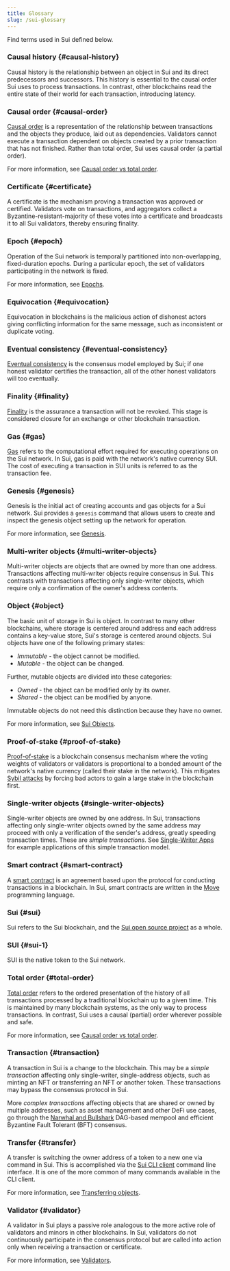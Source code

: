 ```yaml
---
title: Glossary
slug: /sui-glossary
---
```


Find terms used in Sui defined below.

### Causal history {#causal-history}

Causal history is the relationship between an object in Sui and its direct predecessors and successors. This history is essential to the causal order Sui uses to process transactions. In contrast, other blockchains read the entire state of their world for each transaction,
introducing latency.

### Causal order {#causal-order}

[Causal order](https://www.scattered-thoughts.net/writing/causal-ordering/) is a representation of the relationship between transactions and the objects they produce, laid out as dependencies. Validators cannot execute a transaction dependent on objects created by a prior transaction that has not finished. Rather than total order, Sui uses causal order (a partial order).

For more information, see [Causal order vs total order](sui-compared.mdx#causal-order-vs-total-order).

### Certificate {#certificate}

A certificate is the mechanism proving a transaction was approved or certified. Validators vote on transactions, and aggregators collect a Byzantine-resistant-majority of these votes into a certificate and broadcasts it to all Sui validators, thereby ensuring finality.

### Epoch {#epoch}

Operation of the Sui network is temporally partitioned into non-overlapping, fixed-duration epochs. During a particular epoch, the set of validators participating in the network is fixed.

For more information, see [Epochs](../contribute/nodes/validator.mdx#epochs).

### Equivocation {#equivocation}

Equivocation in blockchains is the malicious action of dishonest actors giving conflicting information for the same message, such as inconsistent or duplicate voting.

### Eventual consistency {#eventual-consistency}

[Eventual consistency](https://en.wikipedia.org/wiki/Eventual_consistency) is the consensus model employed by Sui; if one honest validator
certifies the transaction, all of the other honest validators will too eventually.

### Finality {#finality}

[Finality](https://medium.com/mechanism-labs/finality-in-blockchain-consensus-d1f83c120a9a) is the assurance a transaction will not be revoked. This stage is considered closure for an exchange or other blockchain transaction.

### Gas {#gas}

[Gas](https://ethereum.org/en/developers/docs/gas/) refers to the computational effort required for executing operations on the Sui network. In Sui, gas is paid with the network's native currency SUI. The cost of executing a transaction in SUI units is referred to as the transaction fee.

### Genesis {#genesis}

Genesis is the initial act of creating accounts and gas objects for a Sui network. Sui provides a `genesis` command that allows users to create and inspect the genesis object setting up the network for operation.

For more information, see [Genesis](../build/setup/cli/client-cli.mdx#customize-genesis).

### Multi-writer objects {#multi-writer-objects}

Multi-writer objects are objects that are owned by more than one address. Transactions affecting multi-writer objects require consensus in Sui. This contrasts with transactions affecting only single-writer objects, which require only a confirmation of the owner's address contents.

### Object {#object}

The basic unit of storage in Sui is object. In contrast to many other blockchains, where storage is centered around address and each address contains a key-value store, Sui's storage is centered around objects. Sui objects have one of the following primary states:

- _Immutable_ - the object cannot be modified.
- _Mutable_ - the object can be changed.

Further, mutable objects are divided into these categories:

- _Owned_ - the object can be modified only by its owner.
- _Shared_ - the object can be modified by anyone.

Immutable objects do not need this distinction because they have no owner.

For more information, see [Sui Objects](../learn/core-concepts/objects.mdx).

### Proof-of-stake {#proof-of-stake}

[Proof-of-stake](https://en.wikipedia.org/wiki/Proof_of_stake) is a blockchain consensus mechanism where the voting weights of validators or validators is proportional to a bonded amount of the network's native currency (called their stake in the network). This mitigates [Sybil attacks](https://en.wikipedia.org/wiki/Sybil_attack) by forcing bad actors to gain a large stake in the blockchain first.

### Single-writer objects {#single-writer-objects}

Single-writer objects are owned by one address. In Sui, transactions affecting only single-writer objects owned by the same address may proceed with only a verification of the sender's address, greatly speeding transaction times. These are _simple transactions_. See [Single-Writer Apps](../learn/core-concepts/single-writer-apps.mdx) for example applications of this simple transaction model.

### Smart contract {#smart-contract}

A [smart contract](https://en.wikipedia.org/wiki/Smart_contract) is an agreement based upon the protocol for conducting transactions in a blockchain. In Sui, smart contracts are written in the [Move](https://github.com/MystenLabs/awesome-move) programming language.

### Sui {#sui}

Sui refers to the Sui blockchain, and the [Sui open source project](https://github.com/MystenLabs/sui/) as a whole.

### SUI {#sui-1}

SUI is the native token to the Sui network.

### Total order {#total-order}

[Total order](https://en.wikipedia.org/wiki/Total_order) refers to the ordered presentation of the history of all transactions processed by a traditional blockchain up to a given time. This is maintained by many blockchain systems, as the only way to process transactions. In contrast, Sui uses a causal (partial) order wherever possible and safe.

For more information, see [Causal order vs total order](sui-compared.mdx#causal-order-vs-total-order).

### Transaction {#transaction}

A transaction in Sui is a change to the blockchain. This may be a _simple transaction_ affecting only single-writer, single-address objects, such as minting an NFT or transferring an NFT or another token. These transactions may bypass the consensus protocol in Sui.

More _complex transactions_ affecting objects that are shared or owned by multiple addresses, such as asset management and other DeFi use cases, go through the [Narwhal and Bullshark](https://github.com/MystenLabs/narwhal) DAG-based mempool and efficient Byzantine Fault Tolerant (BFT) consensus.

### Transfer {#transfer}

A transfer is switching the owner address of a token to a new one via command in Sui. This is accomplished via the [Sui CLI client](../build/setup/cli/client-cli.mdx) command line interface. It is one of the more common of many commands available in the CLI client.

For more information, see [Transferring objects](../build/setup/cli/client-cli.mdx#transferring-objects).

### Validator {#validator}

A validator in Sui plays a passive role analogous to the more active role of validators and minors in other blockchains. In Sui, validators do not continuously participate in the consensus protocol but are called into action only when receiving a transaction or
certificate.

For more information, see [Validators](../contribute/nodes/validator.mdx).

